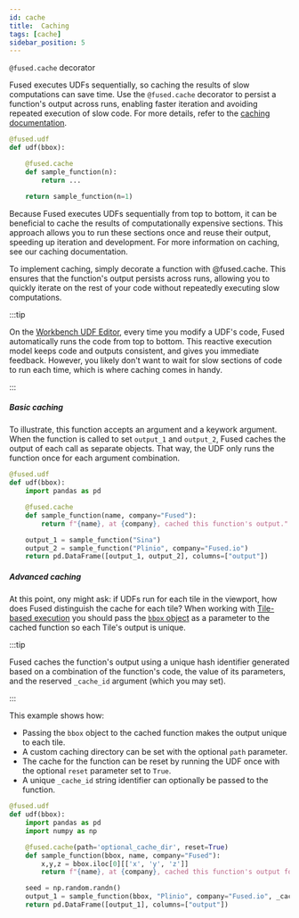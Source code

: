 ```yaml
---
id: cache
title:  Caching
tags: [cache]
sidebar_position: 5
---
```


`@fused.cache` decorator

Fused executes UDFs sequentially, so caching the results of slow computations can save time. Use the `@fused.cache` decorator to persist a function's output across runs, enabling faster iteration and avoiding repeated execution of slow code. For more details, refer to the [caching documentation](/basics/core-concepts/advanced/content-management/cache/).


```python
@fused.udf
def udf(bbox):

    @fused.cache
    def sample_function(n):
        return ...

    return sample_function(n=1)

```


Because Fused executes UDFs sequentially from top to bottom, it can be beneficial to cache the results of computationally expensive sections. This approach allows you to run these sections once and reuse their output, speeding up iteration and development. For more information on caching, see our caching documentation.

To implement caching, simply decorate a function with @fused.cache. This ensures that the function's output persists across runs, allowing you to quickly iterate on the rest of your code without repeatedly executing slow computations.



:::tip

On the [Workbench UDF Editor](/workbench/map-builder/udf-editor/), every time you modify a UDF's code, Fused automatically runs the code from top to bottom. This reactive execution model keeps code and outputs consistent, and gives you immediate feedback. However, you likely don't want to wait for slow sections of code to run each time, which is where caching comes in handy.

:::


##### Basic caching

To illustrate, this function accepts an argument and a keywork argument. When the function is called to set `output_1` and `output_2`, Fused caches the output of each call as separate objects. That way, the UDF only runs the function once for each argument combination.

```python
@fused.udf
def udf(bbox):
    import pandas as pd

    @fused.cache
    def sample_function(name, company="Fused"):
        return f"{name}, at {company}, cached this function's output."

    output_1 = sample_function("Sina")
    output_2 = sample_function("Plinio", company="Fused.io")
    return pd.DataFrame([output_1, output_2], columns=["output"])

```

##### Advanced caching

At this point, ony might ask: if UDFs run for each tile in the viewport, how does Fused distinguish the cache for each tile? When working with [Tile-based execution](/basics/core-concepts/call/#tile) you should pass the [`bbox` object](/basics/core-concepts/call/#the-bbox-object) as a parameter to the cached function so each Tile's output is unique.

:::tip

Fused caches the function's output using a unique hash identifier generated based on a combination of the function's code, the value of its parameters, and the reserved `_cache_id` argument (which you may set). 

:::

This example shows how:
- Passing the `bbox` object to the cached function makes the output unique to each tile.
- A custom caching directory can be set with the optional `path` parameter.
- The cache for the function can be reset by running the UDF once with the optional `reset` parameter set to `True`.
- A unique `_cache_id` string identifier can optionally be passed to the function.

```python
@fused.udf
def udf(bbox):
    import pandas as pd
    import numpy as np

    @fused.cache(path='optional_cache_dir', reset=True)
    def sample_function(bbox, name, company="Fused"):
        x,y,z = bbox.iloc[0][['x', 'y', 'z']]
        return f"{name}, at {company}, cached this function's output for the tile {z} {x} {y}."

    seed = np.random.randn()
    output_1 = sample_function(bbox, "Plinio", company="Fused.io", _cache_id=str(seed))
    return pd.DataFrame([output_1], columns=["output"])
```